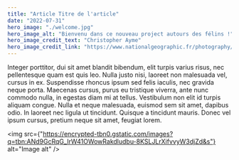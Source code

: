```yaml
---
title: "Article Titre de l'article"
date: "2022-07-31"
hero_image: "./welcome.jpg"
hero_image_alt: "Bienvenu dans ce nouveau project autours des félins !"
hero_image_credit_text: "Christopher Ayme"
hero_image_credit_link: "https://www.nationalgeographic.fr/photography/2020/01/en-images-les-grands-felins-du-sous-continent-indien"
---
```

Integer porttitor, dui sit amet blandit bibendum, elit turpis varius risus, nec pellentesque quam est quis leo. Nulla justo nisi, laoreet non malesuada vel, cursus in ex. Suspendisse rhoncus ipsum sed felis iaculis, nec gravida neque porta. Maecenas cursus, purus eu tristique viverra, ante nunc commodo nulla, in egestas diam mi at tellus. Vestibulum non elit id turpis aliquam congue. Nulla et neque malesuada, euismod sem sit amet, dapibus odio. In laoreet nec ligula ut tincidunt. Quisque a tincidunt mauris. Donec vel ipsum cursus, pretium neque sit amet, feugiat lorem.

<img src={"https://encrypted-tbn0.gstatic.com/images?q=tbn:ANd9GcRqG_IrW41OWowRakdludbu-8KSLJLrXifvvyW3djZd&s"} alt="Image alt" />